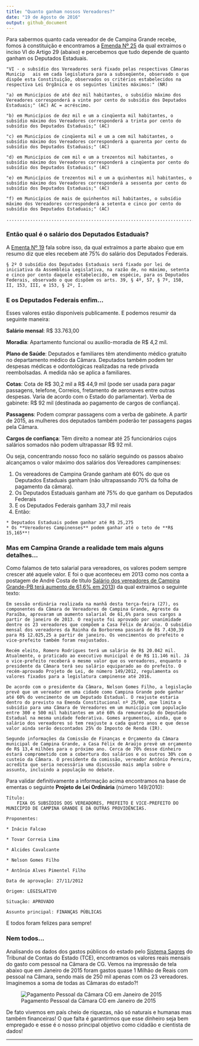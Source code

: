 ```yaml
---
title: "Quanto ganham nossos Vereadores?"
date: "19 de Agosto de 2016"
output: github_document
---
```


Para sabermos quanto cada vereador de de Campina Grande recebe, fomos à constituição e encontramos a
[Emenda Nº 25](http://www.planalto.gov.br/ccivil_03/Constituicao/Emendas/Emc/emc25.htm) da qual extraimos o inciso VI do Artigo 29 (abaixo) e percebemos que tudo depende de quanto ganham os Deputados Estaduais.

    "VI - o subsídio dos Vereadores será fixado pelas respectivas Câmaras Municip   ais em cada legislatura para a subseqüente, observado o que dispõe esta Constituição, observados os critérios estabelecidos na respectiva Lei Orgânica e os seguintes limites máximos:" (NR)
    
    "a) em Municípios de até dez mil habitantes, o subsídio máximo dos Vereadores corresponderá a vinte por cento do subsídio dos Deputados Estaduais;" (AC) AC = acréscimo.
    
    "b) em Municípios de dez mil e um a cinqüenta mil habitantes, o subsídio máximo dos Vereadores corresponderá a trinta por cento do subsídio dos Deputados Estaduais;" (AC)
    
    "c) em Municípios de cinqüenta mil e um a cem mil habitantes, o subsídio máximo dos Vereadores corresponderá a quarenta por cento do subsídio dos Deputados Estaduais;" (AC)
    
    "d) em Municípios de cem mil e um a trezentos mil habitantes, o subsídio máximo dos Vereadores corresponderá a cinqüenta por cento do subsídio dos Deputados Estaduais;" (AC)
    
    "e) em Municípios de trezentos mil e um a quinhentos mil habitantes, o subsídio máximo dos Vereadores corresponderá a sessenta por cento do subsídio dos Deputados Estaduais;" (AC)
    
    "f) em Municípios de mais de quinhentos mil habitantes, o subsídio máximo dos Vereadores corresponderá a setenta e cinco por cento do subsídio dos Deputados Estaduais;" (AC)
    
    ................................................................................."

### Então qual é o salário dos Deputados Estaduais?
A [Ementa Nº 19](http://www.planalto.gov.br/ccivil_03/Constituicao/Emendas/Emc/emc19.htm) fala sobre isso, da qual extraímos a parte abaixo que em resumo diz que eles recebem até 75% do salário dos Deputados Federais.

    § 2º O subsídio dos Deputados Estaduais será fixado por lei de iniciativa da Assembléia Legislativa, na razão de, no máximo, setenta e cinco por cento daquele estabelecido, em espécie, para os Deputados Federais, observado o que dispõem os arts. 39, § 4º, 57, § 7º, 150, II, 153, III, e 153, § 2º, I.


### E os Deputados Federais enfim...

Esses valores estão disponíveis publicamente. E podemos resumir da seguinte maneira:

**Salário mensal**: R$ 33.763,00

**Moradia**: Apartamento funcional ou auxílio-moradia de R$ 4,2 mil.

**Plano de Saúde**: Deputados e familiares têm atendimento médico gratuito no departamento médico da Câmara. Deputados também podem ter despesas médicas e odontológicas realizadas na rede privada reembolsadas. A medida não se aplica a familiares.

**Cotas**: Cota de R$ 30,2 mil a R$ 44,9 mil (pode ser usada para pagar passagens, telefone, Correios, fretamento de aeronaves entre outras despesas. Varia de acordo com o Estado do parlamentar). Verba de gabinete: R$ 92 mil (destinada ao pagamento de cargos de confiança).

**Passagens**: Podem comprar passagens com a verba de gabinete. A partir de 2015, as mulheres dos deputados também poderão ter passagens pagas pela Câmara.

**Cargos de confiança**: Têm direito a nomear até 25 funcionários cujos salários somados não podem ultrapassar R$ 92 mil.

Ou seja, concentrando nosso foco no salário seguindo os passos abaixo alcançamos o valor máximo dos salários dos Vereadores campinenses:

  1) Os vereadores de Campina Grande ganham até 60% do que os Deputados Estaduais ganham (não ultrapassando 70% da folha de pagamento da câmara).
  2) Os Deputados Estaduais ganham até 75% do que ganham os Deputados Federais
  3) E os Deputados Federais ganham 33,7 mil reais
  4) Então:
  
    * Deputados Estaduais podem ganhar até R$ 25,275
    * Os **Vereadores Campinenses** podem ganhar até o teto de **R$ 15,165**!


### Mas em Campina Grande a realidade tem mais alguns detalhes...

Como falamos de teto salarial para vereadores, os valores podem sempre crescer até aquele valor. E foi o que aconteceu em 2013 como nos conta a postagem de André Costa de título [Salário dos vereadores de Campina Grande-PB terá aumento de 61,6% em 2013](http://andrecostamp.blogspot.com.br/2012/11/salario-dos-vereadores-de-campina.html)) da qual extraimos o seguinte texto:

    Em sessão ordinária realizada na manhã desta terça-feira (27), os componentes da Câmara de Vereadores de Campina Grande, Agreste da Paraíba, aprovaram um aumento salarial de 61,6% para seus cargos a partir de janeiro de 2013. O reajuste foi aprovado por unanimidade dentre os 23 vereadores que compõem a Casa Félix de Araújo. O subsídio mensal dos vereadores da Rainha da Borborema passará de R$ 7.430,39 para R$ 12.025,25 a partir de janeiro. Os vencimentos do prefeito e vice-prefeito também foram reajustados.

    Recém eleito, Romero Rodrigues terá um salário de R$ 20.042 mil. Atualmente, o praticado ao executivo municipal é de R$ 11.146 mil. Já o vice-prefeito receberá o mesmo valor que os vereadores, enquanto o presidente da Câmara terá seu salário equiparado ao do prefeito. O recém-aprovado Projeto de Lei, de número 149/2012, regulamenta os valores fixados para a legislatura campinense até 2016.

    De acordo com o presidente da Câmara, Nelson Gomes Filho, a legislação prevê que um vereador em uma cidade como Campina Grande pode ganhar até 60% do vencimento de um Deputado Estadual. O reajuste estaria dentro do previsto na Emenda Constitucional nº 25/00, que limita o subsídio para uma Câmara de Vereadores em um município com população entre 300 e 500 mil habitantes em até 60% da remuneração do Deputado Estadual na mesma unidade federativa. Gomes argumentou, ainda, que o salário dos vereadores só tem reajuste a cada quatro anos e que desse valor ainda serão descontados 25% do Imposto de Renda (IR).

    Segundo informações da Comissão de Finanças e Orçamento da Câmara municipal de Campina Grande, a Casa Félix de Araújo prevê um orçamento de R$ 13,4 milhões para o próximo ano. Cerca de 70% desse dinheiro estará comprometido com a cobertura dos salários e os outros 30% com o custeio da Câmara. O presidente da comissão, vereador Antônio Pereira, acredita que seria necessária uma discussão mais ampla sobre o assunto, incluindo a população no debate.

Para validar definitivamente a informação acima encontramos na base de ementas o seguinte **Projeto de Lei Ordinária** (número 149/2010):

    Título:
        FIXA OS SUBSÍDIOS DOS VEREADORES, PREFEITO E VICE-PREFEITO DO MUNICÍPIO DE CAMPINA GRANDE E DÁ OUTRAS PROVIDÊNCIAS.

    Proponentes:

    * Inácio Falcao

    * Tovar Correia Lima

    * Alcides Cavalcante

    * Nelson Gomes Filho

    * Antônio Alves Pimentel Filho

    Data de aprovação: 27/11/2012

    Origem: LEGISLATIVO

    Situação: APROVADO

    Assunto principal: FINANÇAS PÚBLICAS

E todos foram felizes para sempre!

### Nem todos...

Analisando os dados dos gastos públicos do estado pelo [Sistema Sagres](https://sagres.tce.pb.gov.br) do Tribunal de Contas do Estado (TCE), encontramos os valores reais mensais do gasto com pessoal na Câmara de CG.  Vemos na impressão de tela abaixo que em Janeiro de 2015 foram gastos quase 1 Milhão de Reais com pessoal na Câmara, sendo mais de 250 mil apenas com os 23 vereadores. Imaginemos a soma de todas as Câmaras do estado?!

![Pagamento Pessoal da Câmara CG em Janeiro de 2015](img/sagres_cg_camara_pessoal_2015_01.png)

De fato vivemos em país cheio de riquezas, não só naturais e humanas mas também financeiras! O que falta é garantirmos que esse dinheiro seja bem empregado e esse é o nosso principal objetivo como cidadão e cientista de dados!

---
